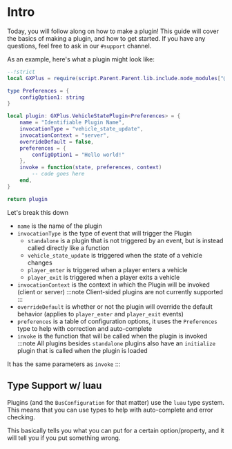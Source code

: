# Intro
Today, you will follow along on how to make a plugin! This guide will cover the basics of making a plugin, and how to get started. If you have any questions, feel free to ask in our `#support` channel.

As an example, here's what a plugin might look like:
```lua
--!strict
local GXPlus = require(script.Parent.Parent.lib.include.node_modules["@gxplus"].types.dist.types)

type Preferences = {
	configOption1: string
}

local plugin: GXPlus.VehicleStatePlugin<Preferences> = {
	name = "Identifiable Plugin Name",
	invocationType = "vehicle_state_update",
	invocationContext = "server",
	overrideDefault = false,
	preferences = {
		configOption1 = "Hello world!"
	},
	invoke = function(state, preferences, context)
		-- code goes here
	end,
}

return plugin
```

Let's break this down
- `name` is the name of the plugin
- `invocationType` is the type of event that will trigger the Plugin
   - `standalone` is a plugin that is not triggered by an event, but is instead called directly like a function
    - `vehicle_state_update` is triggered when the state of a vehicle changes
    - `player_enter` is triggered when a player enters a vehicle
    - `player_exit` is triggered when a player exits a vehicle
- `invocationContext` is the context in which the Plugin will be invoked (client or server)
:::note
Client-sided plugins are not currently supported
:::
- `overrideDefault` is whether or not the plugin will override the default behavior (applies to `player_enter` and `player_exit` events)
- `preferences` is a table of configuration options, it uses the `Preferences` type to help with correction and auto-complete
- `invoke` is the function that will be called when the plugin is invoked
:::note
All plugins besides `standalone` plugins also have an `initialize` plugin that is called when the plugin is loaded

It has the same parameters as `invoke`
:::

## Type Support w/ luau
Plugins (and the `BusConfiguration` for that matter) use the `luau` type system. This means that you can use types to help with auto-complete and error checking.

This basically tells you what you can put for a certain option/property, and it will tell you if you put something wrong.